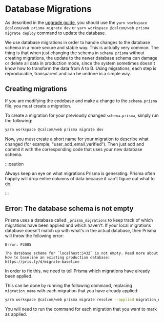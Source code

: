 # Database Migrations
As described in the [upgrade guide](https://docs.cal.com/self-hosting/upgrade), you should use the `yarn workspace @calcom/web prisma migrate dev` or `yarn workspace @calcom/web prisma migrate deploy` command to update the database.

We use database migrations in order to handle changes to the database schema in a more secure and stable way. This is actually very common. The thing is that when just changing the schema in `schema.prisma` without creating migrations, the update to the newer database schema can damage or delete all data in production mode, since the system sometimes doesn't know how to transform the data from A to B. Using migrations, each step is reproducable, transparent and can be undone in a simple way.

## Creating migrations
If you are modifying the codebase and make a change to the `schema.prisma` file, you must create a migration.

To create a migration for your previously changed `schema.prisma`, simply run the following:
```sh
yarn workspace @calcom/web prisma migrate dev
```

Now, you must create a short name for your migration to describe what changed (for example, "user_add_email_verified"). Then just add and commit it with the corresponding code that uses your new database schema.

:::caution

Always keep an eye on what migrations Prisma is generating. Prisma often happily will drop entire columns of data because it can't figure out what to do.

:::

## Error: The database schema is not empty
Prisma uses a database called `_prisma_migrations` to keep track of which migrations have been applied and which haven't. If your local migrations database doesn't match up with what's in the actual database, then Prisma will throw the following error:
```text
Error: P3005

The database schema for `localhost:5432` is not empty. Read more about how to baseline an existing production database: https://pris.ly/d/migrate-baseline
```

In order to fix this, we need to tell Prisma which migrations have already been applied.

This can be done by running the following command, replacing `migration_name` with each migration that you have already applied:
```sh
yarn workspace @calcom/web prisma migrate resolve --applied migration_name
```

You will need to run the command for each migration that you want to mark as applied.
